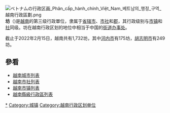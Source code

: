 {{Dablink|关于城市规划中的“坊”，参见：[[里坊制|里坊制]]。}}
{{Administrative divisions of Vietnam}}
[[File:ベトナムの行政区画_Phân_cấp_hành_chính_Việt_Nam_베트남의_행정_구역_越南行政區劃.png|thumb]]
'''坊'''（{{vie|v=Phường|hn=坊}})是[[越南|越南]]的第三级行政單位，隶属于[[省辖市|省辖市]]、[[市社|市社]]和[[郡_(越南)|郡]]，其行政级别与[[市镇_(越南)|市镇]]和[[社_(越南)|社]]同级。坊在越南行政区划的地位中相当于中国的[[街道办事处|街道办事处]]。

截止于2022年2月15日，越南共有1,732坊，其中[[河内市|河内市]]有175坊，[[胡志明市|胡志明市]]有249坊。

==參看==
*[[越南城市列表|越南城市列表]]
*[[越南市社列表|越南市社列表]]
*[[越南市镇列表|越南市镇列表]]
*[[越南縣級行政區列表|越南縣級行政區列表]]

[[Category:越南的坊|*]]
[[Category:城镇|Category:城镇]]
[[Category:越南行政区划单位|Category:越南行政区划单位]]